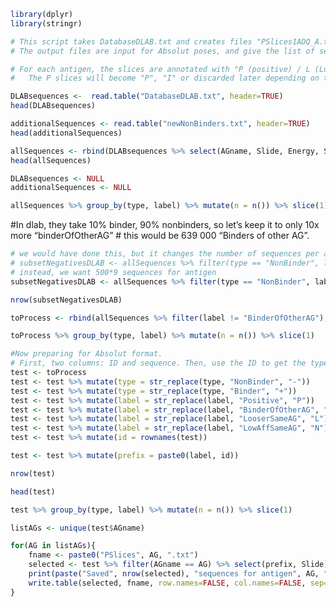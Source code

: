 ```r
library(dplyr)
library(stringr)

# This script takes DatabaseDLAB.txt and creates files "PSlices1ADQ_A.txt" for each antigen
# The output files are input for Absolut poses, and give the list of sequences for which poses should be generated

# For each antigen, the slices are annotated with "P (positive) / L (Low affinity 1%-5% lowest energies) / N (nonbinder, 5%-100% worst energies) / O (other pair)
#   The P slices will become "P", "I" or discarded later depending on their fnat score  
```

```r
DLABsequences <-  read.table("DatabaseDLAB.txt", header=TRUE)
head(DLABsequences)
```


```r
additionalSequences <- read.table("newNonBinders.txt", header=TRUE)
head(additionalSequences)
```

```r
allSequences <- rbind(DLABsequences %>% select(AGname, Slide, Energy, Structure, type, label),additionalSequences)
head(allSequences)
```



```r
DLABsequences <- NULL
additionalSequences <- NULL
```



```r
allSequences %>% group_by(type, label) %>% mutate(n = n()) %>% slice(1)
```

#In dlab, they take 10% binder, 90% nonbinders, so let's keep it to only 10x more "binderOfOtherAG"
# this would be 639 000 "Binders of other AG".
```r
# we would have done this, but it changes the number of sequences per antigen, not very clean
# subsetNegativesDLAB <- allSequences %>% filter(type == "NonBinder", label == "BinderOfOtherAG") %>% sample_n(9*71000)
# instead, we want 500*9 sequences for antigen
subsetNegativesDLAB <- allSequences %>% filter(type == "NonBinder", label == "BinderOfOtherAG") %>% group_by(AGname) %>% sample_n(9*500)
```

```r
nrow(subsetNegativesDLAB)
```

```r
toProcess <- rbind(allSequences %>% filter(label != "BinderOfOtherAG"), subsetNegativesDLAB)
```

```r
toProcess %>% group_by(type, label) %>% mutate(n = n()) %>% slice(1)
```

```r
#Now preparing for Absolut format.
# First, two columns: ID and sequence. Then, use the ID to get the type and label
test <- toProcess
test <- test %>% mutate(type = str_replace(type, "NonBinder", "-"))
test <- test %>% mutate(type = str_replace(type, "Binder", "+"))
test <- test %>% mutate(label = str_replace(label, "Positive", "P"))
test <- test %>% mutate(label = str_replace(label, "BinderOfOtherAG", "O"))  #Other AG, we don't know for this AG - hopefully not a binder
test <- test %>% mutate(label = str_replace(label, "LooserSameAG", "L"))  #Looser / low-affinity
test <- test %>% mutate(label = str_replace(label, "LowAffSameAG", "N"))  #non-binder
test <- test %>% mutate(id = rownames(test))
```


```r
test <- test %>% mutate(prefix = paste0(label, id))
```
```r
nrow(test)
```


```r
head(test)
```

```r
test %>% group_by(type, label) %>% mutate(n = n()) %>% slice(1)
```
```r
listAGs <- unique(test$AGname)
```


```r
for(AG in listAGs){
    fname <- paste0("PSlices", AG, ".txt")
    selected <- test %>% filter(AGname == AG) %>% select(prefix, Slide)
    print(paste("Saved", nrow(selected), "sequences for antigen", AG, "in file", fname))
    write.table(selected, fname, row.names=FALSE, col.names=FALSE, sep="\t", quote=FALSE)
}
```

